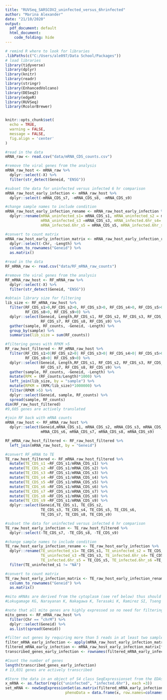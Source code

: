 ```yaml
---
title: "RUVSeq_SARSCOV2_uninfected_versus_6hrinfected"
author: "Marina Alexander"
date: "21/10/2020"
output:
  pdf_document: default
  html_document:
    code_folding: hide
---
```


```r

# remind R where to look for libraries
.libPaths(c("C:/Users/ale097/Data School/Packages"))
# load libraries
library(tidyverse)
library(dplyr)
library(knitr)
library(readr)
library(stringr)
library(EnhancedVolcano)
library(DESeq2)
library(edgeR)
library(RUVSeq)
library(RcolorBrewer)


knitr::opts_chunk$set(
  echo = TRUE,
  warning = FALSE,
  message = FALSE,
  fig.align = 'center'
)
```

```r

#read in the data
mRNA_raw <- read.csv("data/mRNA_CDS_counts.csv")

#remove the viral genes from the analysis 
mRNA_raw_host <- mRNA_raw %>%
  dplyr::select(-X) %>% 
  filter(str_detect(Geneid, "ENSG"))

#subset the data for uninfected versus infected 6 hr comparison
mRNA_raw_host_early_infection <- mRNA_raw_host %>% 
  dplyr::select(-mRNA_CDS_s7, -mRNA_CDS_s8, -mRNA_CDS_s9)

#change sample names to include condition
mRNA_raw_host_early_infection_rename <- mRNA_raw_host_early_infection %>% 
  dplyr::rename(mRNA_uninfected_s1= mRNA_CDS_s1, mRNA_uninfected_s2 = mRNA_CDS_s2, 
                mRNA_uninfected_s3 =mRNA_CDS_s3, mRNA_infected.6hr_s4= mRNA_CDS_s4, 
                mRNA_infected.6hr_s5 = mRNA_CDS_s5, mRNA_infected.6hr_s6 =mRNA_CDS_s6)

#convert to count matrix
mRNA_raw_host_early_infection_matrix <- mRNA_raw_host_early_infection_rename %>% 
  dplyr::select(-Chr, -Length) %>% 
  column_to_rownames("Geneid") %>% 
  as.matrix()

```

```r
#read in the data
RF_mRNA_raw <- read.csv("data/RF_mRNA_raw_counts")

#remove the viral genes from the analysis 
RF_mRNA_raw_host <- RF_mRNA_raw %>%
  dplyr::select(-X) %>% 
  filter(str_detect(Geneid, "ENSG"))

#obtain library size for filtering
lib_size <- RF_mRNA_raw_host %>%
  filter(RF_CDS_s1>0,RF_CDS_s2>0, RF_CDS_s3>0, RF_CDS_s4>0, RF_CDS_s5>0, RF_CDS_s6>0, RF_CDS_s7>0,
         RF_CDS_s8>0, RF_CDS_s9>0) %>%
  dplyr::select(Geneid, Length,RF_CDS_s1, RF_CDS_s2, RF_CDS_s3, RF_CDS_s4, RF_CDS_s5, RF_CDS_s6,
                RF_CDS_s7, RF_CDS_s8, RF_CDS_s9) %>% 
  gather(sample, RF_counts, -Geneid, -Length) %>% 
  group_by(sample) %>% 
  summarise(lib_size = sum(RF_counts))

#filtering genes with RPKM >5
RF_raw_host_filtered <- RF_mRNA_raw_host %>%
  filter(RF_CDS_s1>0|RF_CDS_s2>0| RF_CDS_s3>0| RF_CDS_s4>0| RF_CDS_s5>0| RF_CDS_s6>0|RF_CDS_s7>0|
         RF_CDS_s8>0| RF_CDS_s9>0) %>%
  dplyr::select(Geneid, Length,RF_CDS_s1, RF_CDS_s2, RF_CDS_s3, RF_CDS_s4, RF_CDS_s5, RF_CDS_s6,
                RF_CDS_s7, RF_CDS_s8, RF_CDS_s9) %>% 
  gather(sample, RF_counts, -Geneid, -Length) %>% 
  mutate(RPK = (RF_counts/Length)*1000) %>%
  left_join(lib_size, by = "sample") %>% 
  mutate(RPKM = (RPK/lib_size)*1000000) %>% 
  filter(RPKM >5) %>% 
  dplyr::select(Geneid, sample, RF_counts) %>% 
  spread(sample, RF_counts)
dim(RF_raw_host_filtered)
#9,605 genes are actively translated

#join RF back with mRNA counts
mRNA_raw_host <- RF_mRNA_raw_host %>% 
  dplyr::select(Geneid,mRNA_CDS_s1, mRNA_CDS_s2, mRNA_CDS_s3, mRNA_CDS_s4, mRNA_CDS_s5,
                mRNA_CDS_s6, mRNA_CDS_s7, mRNA_CDS_s8, mRNA_CDS_s9)

RF_mRNA_raw_host_filtered <- RF_raw_host_filtered %>% 
  left_join(mRNA_raw_host, by = "Geneid")

#convert RF_mRNA to TE
TE_raw_host_filtered <- RF_mRNA_raw_host_filtered %>% 
  mutate(TE_CDS_s1 =RF_CDS_s1/mRNA_CDS_s1) %>% 
  mutate(TE_CDS_s2 =RF_CDS_s1/mRNA_CDS_s2) %>% 
  mutate(TE_CDS_s3 =RF_CDS_s1/mRNA_CDS_s3) %>% 
  mutate(TE_CDS_s4 =RF_CDS_s1/mRNA_CDS_s4) %>% 
  mutate(TE_CDS_s5 =RF_CDS_s1/mRNA_CDS_s5) %>% 
  mutate(TE_CDS_s6 =RF_CDS_s1/mRNA_CDS_s6) %>% 
  mutate(TE_CDS_s7 =RF_CDS_s1/mRNA_CDS_s7) %>% 
  mutate(TE_CDS_s8 =RF_CDS_s1/mRNA_CDS_s8) %>% 
  mutate(TE_CDS_s9 =RF_CDS_s1/mRNA_CDS_s9) %>% 
  dplyr::select(Geneid,TE_CDS_s1, TE_CDS_s2, 
                TE_CDS_s3, TE_CDS_s4, TE_CDS_s5, TE_CDS_s6, 
                TE_CDS_s7, TE_CDS_s8, TE_CDS_s9)

#subset the data for uninfected versus infected 6 hr comparison
TE_raw_host_early_infection <- TE_raw_host_filtered %>% 
  dplyr::select(-TE_CDS_s7, -TE_CDS_s8, -TE_CDS_s9)

#change sample names to include condition
TE_raw_host_early_infection_rename <- TE_raw_host_early_infection %>%
  dplyr::rename(TE_uninfected_s1= TE_CDS_s1, TE_uninfected_s2 = TE_CDS_s2, 
                TE_uninfected_s3 =TE_CDS_s3, TE_infected.6hr_s4= TE_CDS_s4, 
                TE_infected.6hr_s5 = TE_CDS_s5, TE_infected.6hr_s6 =TE_CDS_s6) %>% 
  filter(TE_uninfected_s1 != "NA")

#convert to count matrix
TE_raw_host_early_infection_matrix <- TE_raw_host_early_infection_rename %>%
  column_to_rownames("Geneid") %>% 
  as.matrix()

```

```r

#mito mRNAs are derived from the cytoplasm (see ref below) thus should be resistant to nsp1-directed host shut down
#Lokugamage KG, Narayanan K, Nakagawa K, Terasaki K, Ramirez SI, Tseng CT, Makino S. Middle East Respiratory Syndrome Coronavirus nsp1 Inhibits Host Gene Expression by Selectively Targeting mRNAs Transcribed in the Nucleus while Sparing mRNAs of Cytoplasmic Origin. J Virol. 2015 Nov;89(21):10970-81. doi: 10.1128/JVI.01352-15. Epub 2015 Aug 26. PMID: 26311885; PMCID: PMC4621111.

#note that all mito genes are highly expressed so no need for filtering
mito_genes <- RF_mRNA_raw_host %>% 
  filter(Chr == "chrM") %>% 
  dplyr::select(Geneid) %>% 
  as.list(spread(Geneid))

```


```r

#filter out genes by requiring more than 5 reads in at least two samples for each gene.
filter_mRNA_early_infection <- apply(mRNA_raw_host_early_infection_matrix, 1, function(x) length(x[x>5])>=2)
filtered_mRNA_early_infection <- mRNA_raw_host_early_infection_matrix[filter_mRNA_early_infection,]
transcribed_genes_early_infection <- rownames(filtered_mRNA_early_infection)[grep("^ENS", rownames(filtered_mRNA_early_infection))]

#Count the number of genes
length(transcribed_genes_early_infection)
# 13,031 genes are actively transcribed

```


```r

#Store the data in an object of S4 class SeqExpressionset from the EDAsEQ package so that normalization can be visualized
x_mRNA <- as.factor(rep(c("uninfected", "infected.6hr"), each =3))
set_mRNA <- newSeqExpressionSet(as.matrix(filtered_mRNA_early_infection),
                           phenoData = data.frame(x, row.names=colnames(filtered_mRNA_early_infection)))




```

